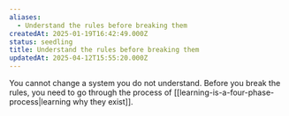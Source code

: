 ```yaml
---
aliases:
  - Understand the rules before breaking them
createdAt: 2025-01-19T16:42:49.000Z
status: seedling
title: Understand the rules before breaking them
updatedAt: 2025-04-12T15:55:20.000Z
---
```

You cannot change a system you do not understand. Before you break the rules, you need to go through the process of [[learning-is-a-four-phase-process|learning why they exist]].
